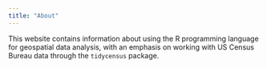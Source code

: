 ```yaml
---
title: "About"
---
```


This website contains information about using the R programming language for geospatial data analysis, with an emphasis on working with US Census Bureau data through the `tidycensus` package.

